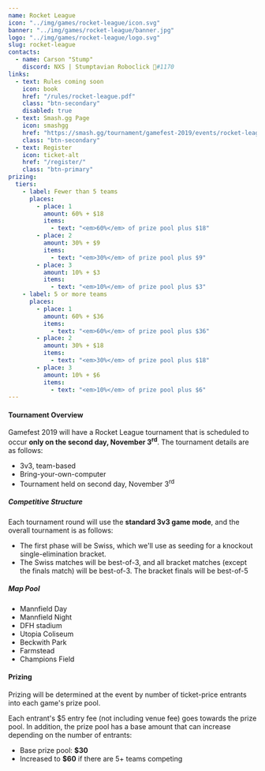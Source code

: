 ---
name: Rocket League
icon: "../img/games/rocket-league/icon.svg"
banner: "../img/games/rocket-league/banner.jpg"
logo: "../img/games/rocket-league/logo.svg"
slug: rocket-league
contacts:
  - name: Carson "Stump"
    discord: NXS | Stumptavian Roboclick 💜#1170
links:
  - text: Rules coming soon
    icon: book
    href: "/rules/rocket-league.pdf"
    class: "btn-secondary"
    disabled: true
  - text: Smash.gg Page
    icon: smashgg
    href: "https://smash.gg/tournament/gamefest-2019/events/rocket-league-3v3-byoc"
    class: "btn-secondary"
  - text: Register
    icon: ticket-alt
    href: "/register/"
    class: "btn-primary"
prizing:
  tiers:
    - label: Fewer than 5 teams
      places:
        - place: 1
          amount: 60% + $18
          items:
            - text: "<em>60%</em> of prize pool plus $18"
        - place: 2
          amount: 30% + $9
          items:
            - text: "<em>30%</em> of prize pool plus $9"
        - place: 3
          amount: 10% + $3
          items:
            - text: "<em>10%</em> of prize pool plus $3"
    - label: 5 or more teams
      places:
        - place: 1
          amount: 60% + $36
          items:
            - text: "<em>60%</em> of prize pool plus $36"
        - place: 2
          amount: 30% + $18
          items:
            - text: "<em>30%</em> of prize pool plus $18"
        - place: 3
          amount: 10% + $6
          items:
            - text: "<em>10%</em> of prize pool plus $6"
---

#### Tournament Overview

Gamefest 2019 will have a Rocket League tournament that is scheduled to occur **only on the second day, November 3<sup>rd</sup>**. The tournament details are as follows:

- 3v3, team-based
- Bring-your-own-computer
- Tournament held on second day, November 3<sup>rd</sup>

##### Competitive Structure

Each tournament round will use the **standard 3v3 game mode**, and the overall tournament is as follows:

- The first phase will be Swiss, which we'll use as seeding for a knockout single-elimination bracket.
- The Swiss matches will be best-of-3, and all bracket matches (except the finals match) will be best-of-3. The bracket finals will be best-of-5

##### Map Pool

- Mannfield Day
- Mannfield Night
- DFH stadium
- Utopia Coliseum
- Beckwith Park
- Farmstead
- Champions Field

<Section>

#### Prizing

Prizing will be determined at the event by number of ticket-price entrants into each game's prize pool.

Each entrant's $5 entry fee (not including venue fee) goes towards the prize pool. In addition, the prize pool has a base amount that can increase depending on the number of entrants:

- Base prize pool: **$30**
- Increased to **$60** if there are 5+ teams competing

<MultiPrizing tiers={props.prizing.tiers} /></Section>
<Section><Contact contacts={props.contacts} /></Section>
